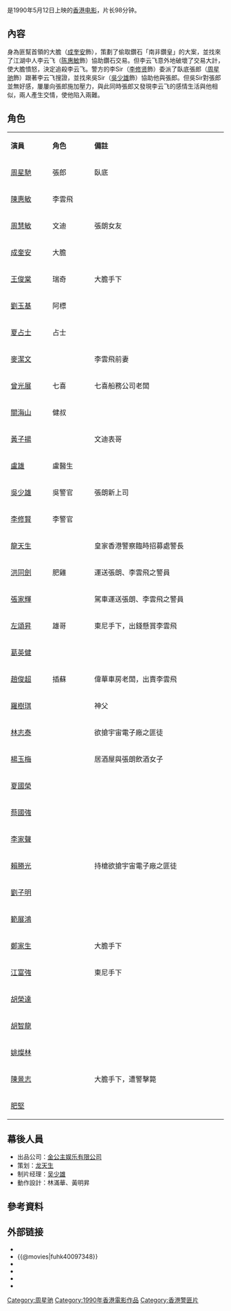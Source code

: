 {{expand|time=2015-03-09T02:09:51+00:00}}
{{unreferenced|time=2015-03-09T02:09:51+00:00}}
{{电影信息框
| 片名 = 風雨同路
| 電影原名 = ''The Unmatchable Match''
| 圖像 = 
| 圖像大小 = 
| 圖像說明 = 
| 副標題 = 
| 導演 = [[黄栢文|黄栢文]]
| 監製 = [[李修賢|李修賢]]
| 製片 = [[劉百盛|劉百盛]]、吳少雄
| 編劇 = 黄柏文、[[冯瑞熊|冯瑞熊]]、[[廖志强|廖志强]]
| 劇本 = 
| 故事 = 
| 原著 = 
| 旁白 = 
| 統籌 = 
| 主演 = [[周星驰|周星驰]]、[[陈惠敏|陈惠敏]]、[[周慧敏|周慧敏]]、[[成奎安|成奎安]]
| 配樂 = 陳斐烈
| 片尾曲 = 
| 攝影 = [[劉偉強|劉偉強]]、繆健輝
| 剪輯 = 鄒長根
| 製片商 = [[万能影业有限公司|万能影业有限公司]]
| 片長 = 98 分鐘
| 產地 = {{BHKG}}
| 語言 = [[粵語|粵語]]
| 上映日期 = {{BHKG}}：{{film date|1990|5|12}}
| 發行商 = 金公主娱乐有限公司<br>[[寰亚电影发行有限公司|寰亚电影发行有限公司]]
| 發行日期 = 
| 公映許可 = 
| 預算 = 
| 票房 = {{BHKG}}：HK$ 9,335,299.00
| 官方網站 = 
}}
{{engname|《風雨同路》|''The Unmatchable Match''}}是1990年5月12日上映的[[香港电影|香港电影]]，片长98分钟。

==內容==
身為匪幫首領的大膽（[[成奎安|成奎安]]飾），策劃了偷取鑽石「南非鑽皇」的大案，並找來了江湖中人李云飞（[[陈惠敏|陈惠敏]]飾）協助鑽石交易。但李云飞意外地破壞了交易大計，使大膽憤怒，決定追殺李云飞。警方的李Sir（[[李修贤|李修贤]]飾）委派了臥底張郎（[[周星驰|周星驰]]飾）跟著李云飞搜證，並找來吳Sir（[[吳少雄|吳少雄]]飾）協助他與張郎。但吳Sir對張郎並無好感，屢屢向張郎施加壓力，與此同時張郎又發現李云飞的感情生活與他相似，兩人產生交情，使他陷入兩難。

== 角色 ==
{|class="wikitable" width="45%"
|- style="background:cornflowerblue; color:white" align=center
|style="width:1%"|'''演員'''||style="width:1%"|'''角色'''||style="width:4%"|'''備註'''
|-
| [[周星馳|周星馳]]||張郎||臥底
|-
| [[陳惠敏|陳惠敏]]||李雲飛||
|-
| [[周慧敏|周慧敏]]||文迪||張朗女友
|-
| [[成奎安|成奎安]]||大膽||
|-
| [[王俊棠|王俊棠]]||瑞奇||大膽手下
|-
| [[劉玉基|劉玉基]]||阿標||
|-
| [[夏占士|夏占士]]||占士||
|-
| [[麥潔文|麥潔文]]||||李雲飛前妻
|-
| [[曾光展|曾光展]]||七喜||七喜船務公司老闆
|-
| [[關海山|關海山]]||健叔||
|-
| [[黃子揚|黃子揚]]||||文迪表哥
|-
| [[盧雄|盧雄]]||盧醫生||
|-
| [[吳少雄|吳少雄]]||吳警官||張朗新上司
|-
| [[李修賢|李修賢]]||李警官||
|-
| [[龍天生|龍天生]]||||皇家香港警察臨時招募處警長
|-
| [[洪同劍|洪同劍]]||肥雞||運送張朗、李雲飛之警員
|-
| [[張家輝|張家輝]]||||駕車運送張朗、李雲飛之警員
|-
| [[左頌昇|左頌昇]]||雄哥||東尼手下，出錢懸賞李雲飛
|-
| [[葛英健|葛英健]]||||
|-
| [[趙俊超|趙俊超]]||插蘇||偉華車房老闆，出賣李雲飛
|-
| [[羅樹琪|羅樹琪]]||||神父
|-
| [[林志泰|林志泰]]||||欲搶宇宙電子廠之匪徒
|-
| [[楊玉梅|楊玉梅]]||||居酒屋與張朗飲酒女子
|-
| [[夏國榮|夏國榮]]||||
|-
| [[蔡國強|蔡國強]]||||
|-
| [[李家聲|李家聲]]||||
|-
| [[賴勝光|賴勝光]]||||持槍欲搶宇宙電子廠之匪徒
|-
| [[劉子明|劉子明]]||||
|-
| [[範展鴻|範展鴻]]||||
|-
| [[鄭家生|鄭家生]]||||大膽手下
|-
| [[江富強|江富強]]||||東尼手下
|-
| [[胡榮達|胡榮達]]||||
|-
| [[胡智龍|胡智龍]]||||
|-
| [[姚燦林|姚燦林]]||||
|-
| [[陳景志|陳景志]]||||大膽手下，遭警擊斃
|-
| [[肥堅|肥堅]]||||
|}

==幕後人員==
*出品公司：[[金公主娱乐有限公司|金公主娱乐有限公司]]
*策划：[[龙天生|龙天生]]
*制片经理：[[吴少雄|吴少雄]]
*動作設計：林滿華、黃明昇

== 參考資料 ==
{{reflist}}

== 外部链接 ==
*{{hkmdb title|7291}}
*{{@movies|fuhk40097348}}
*{{Mtime|13710}}
*{{douban|title=風雨同路}}
*{{Amg movie|270711}}
*{{imdb title|0097348}}

{{張家輝}}
{{周慧敏}}
{{周星馳}}

[[Category:周星驰|Category:周星驰]]
[[Category:1990年香港電影作品|Category:1990年香港電影作品]]
[[Category:香港警匪片|Category:香港警匪片]]